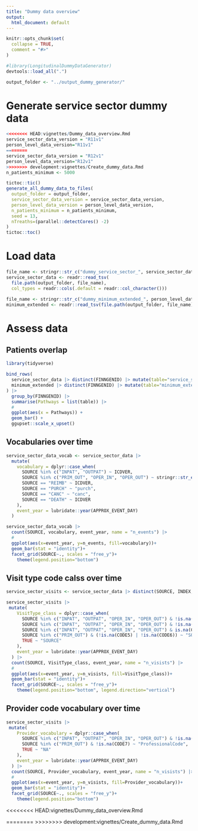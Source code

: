 ```yaml
---
title: "Dummy data overview"
output:
  html_document: default
---
```


```r
knitr::opts_chunk$set(
  collapse = TRUE,
  comment = "#>"
)
```

```r
#library(LongitudinalDummyDataGenerator)
devtools::load_all(".")
```

```r
output_folder <- "../output_dummy_generator/"
```



# Generate service sector dummy data

```r
<<<<<<<< HEAD:vignettes/Dummy_data_overview.Rmd
service_sector_data_version = "R11v1"
person_level_data_version="R11v1"
========
service_sector_data_version = "R12v1"
person_level_data_version="R12v1"
>>>>>>>> development:vignettes/Create_dummy_data.Rmd
n_patients_minimum <- 5000
```


```r
tictoc::tic()
generate_all_dummy_data_to_files(
  output_folder = output_folder,
  service_sector_data_version = service_sector_data_version,
  person_level_data_version = person_level_data_version,
  n_patients_minimum = n_patients_minimum,
  seed = 13,
  nTreaths=(parallel::detectCores() -2)
)
tictoc::toc()

```

# Load data

```r

file_name <- stringr::str_c("dummy_service_sector_", service_sector_data_version, ".txt" )
service_sector_data <- readr::read_tsv(
  file.path(output_folder, file_name), 
  col_types = readr::cols(.default = readr::col_character()))

file_name <- stringr::str_c("dummy_minimum_extended_", person_level_data_version, ".txt" )
minimum_extended <- readr::read_tsv(file.path(output_folder, file_name))
```

# Assess data

## Patients overlap

```r
library(tidyverse)

bind_rows(
  service_sector_data |> distinct(FINNGENID) |> mutate(table="service_sector"),
  minimum_extended |> distinct(FINNGENID) |> mutate(table="minimum_extended")
) |> 
  group_by(FINNGENID) |> 
  summarise(Pathways = list(table)) |> 
  #
  ggplot(aes(x = Pathways)) +
  geom_bar() +
  ggupset::scale_x_upset()


```

## Vocabularies over time 

```r
service_sector_data_vocab <- service_sector_data |> 
  mutate(
    vocabulary = dplyr::case_when(
      SOURCE %in% c("INPAT", "OUTPAT") ~ ICDVER,
      SOURCE %in% c("PRIM_OUT", "OPER_IN", "OPER_OUT") ~ stringr::str_extract(CATEGORY, "^[:upper:]+"),
      SOURCE == "REIMB" ~ ICDVER,
      SOURCE == "PURCH" ~ "purch",
      SOURCE == "CANC" ~ "canc",
      SOURCE == "DEATH" ~ ICDVER
    ), 
    event_year = lubridate::year(APPROX_EVENT_DAY)
  ) 

```

```r
service_sector_data_vocab |> 
  count(SOURCE, vocabulary, event_year, name = "n_events") |> 
  #
  ggplot(aes(x=event_year, y=n_events, fill=vocabulary))+
  geom_bar(stat = "identity")+
  facet_grid(SOURCE~., scales = "free_y")+
    theme(legend.position="bottom")
```


## Visit type code calss over time 

```r
service_sector_visits <- service_sector_data |> distinct(SOURCE, INDEX, .keep_all = TRUE)
```


```r
service_sector_visits |> 
 mutate(
    VisitType_class = dplyr::case_when(
      SOURCE %in% c("INPAT", "OUTPAT", "OPER_IN", "OPER_OUT") & !is.na(CODE5) & is.na(CODE8) & is.na(CODE9) ~ "SOURCE | ServiceSector", 
      SOURCE %in% c("INPAT", "OUTPAT", "OPER_IN", "OPER_OUT") & !is.na(CODE5) & (!is.na(CODE8) | !is.na(CODE9)) ~ "SOURCE | ServiceSector AND SOURCE | Contact Type | Urgency", 
      SOURCE %in% c("INPAT", "OUTPAT", "OPER_IN", "OPER_OUT") & is.na(CODE5) & (!is.na(CODE8) | !is.na(CODE9)) ~ "SOURCE | Contact Type | Urgency", 
      SOURCE %in% c("PRIM_OUT") & (!is.na(CODE5) | !is.na(CODE6)) ~ "SOURCE | Contact Type | Service Type", 
      TRUE ~ "SOURCE"
    ), 
    event_year = lubridate::year(APPROX_EVENT_DAY)
  ) |> 
  count(SOURCE, VisitType_class, event_year, name = "n_visists") |> 
  #
  ggplot(aes(x=event_year, y=n_visists, fill=VisitType_class))+
  geom_bar(stat = "identity")+
  facet_grid(SOURCE~., scales = "free_y")+
    theme(legend.position="bottom", legend.direction="vertical")
```

## Provider code vocabulary over time 

```r

service_sector_visits |> 
 mutate(
    Provider_vocabulary = dplyr::case_when(
      SOURCE %in% c("INPAT", "OUTPAT", "OPER_IN", "OPER_OUT") & !is.na(CODE6) ~ "MEDSPECfi", 
      SOURCE %in% c("PRIM_OUT") & !is.na(CODE7) ~ "ProfessionalCode", 
      TRUE ~ "NA"
    ), 
    event_year = lubridate::year(APPROX_EVENT_DAY)
  ) |> 
  count(SOURCE, Provider_vocabulary, event_year, name = "n_visists") |> 
  #
  ggplot(aes(x=event_year, y=n_visists, fill=Provider_vocabulary))+
  geom_bar(stat = "identity")+
  facet_grid(SOURCE~., scales = "free_y")+
    theme(legend.position="bottom")
```
<<<<<<<< HEAD:vignettes/Dummy_data_overview.Rmd
































========
>>>>>>>> development:vignettes/Create_dummy_data.Rmd

